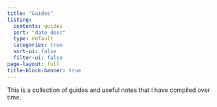 ```yaml
---
title: "Guides"
listing:
  contents: guides
  sort: "date desc"
  type: default
  categories: true
  sort-ui: false
  filter-ui: false
page-layout: full
title-block-banner: true
---
```


This is a collection of guides and useful notes that I have compiled over time.

